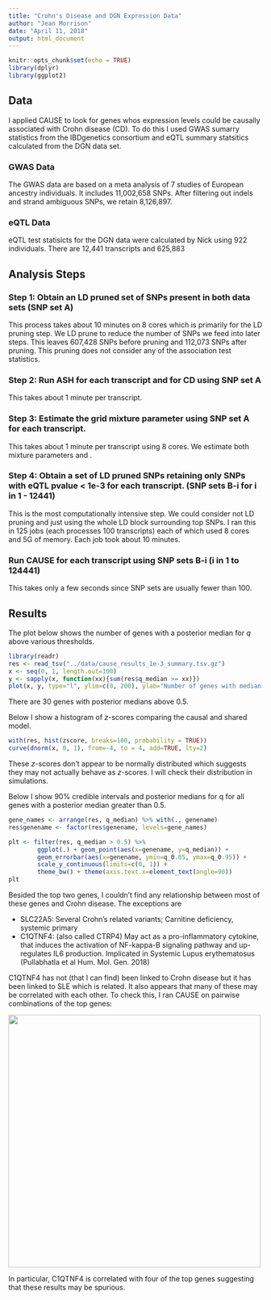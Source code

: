 ```yaml
---
title: "Crohn's Disease and DGN Expression Data"
author: "Jean Morrison"
date: "April 11, 2018"
output: html_document
---
```


```r
knitr::opts_chunk$set(echo = TRUE)
library(dplyr)
library(ggplot2)
```

## Data

I applied CAUSE to look for genes whos expression levels could be causally associated with Crohn disease (CD). To do this I used GWAS sumarry statistics from the IBDgenetics consortium and eQTL summary statsitics calculated from the DGN data set. 

### GWAS Data

The GWAS data are based on a meta analysis of 7 studies of European ancestry individuals. It includes 11,002,658  SNPs. After filtering out indels and strand ambiguous SNPs, we retain 8,126,897.


### eQTL Data

eQTL test statisicts for the DGN data were calculated by Nick using 922 individuals. There are 12,441 transcripts and 625,883

## Analysis Steps

### Step 1: Obtain an LD pruned set of SNPs present in both data sets (SNP set A)
This process takes about 10 minutes on 8 cores which is primarily for the LD pruning step. We LD prune to reduce the number of SNPs we feed into later steps. This leaves 607,428 SNPs before pruning and 112,073 SNPs after pruning. This pruning does not consider any of the association test statistics.

### Step 2: Run ASH for each transcript and for CD using SNP set A
This takes about 1 minute per transcript.

### Step 3: Estimate the grid mixture parameter using SNP set A for each transcript.
This takes about 1 minute per transcript using 8 cores. We estimate both mixture parameters and \rho.

### Step 4: Obtain a set of LD pruned SNPs retaining only SNPs with eQTL pvalue < 1e-3 for each transcript. (SNP sets B-i for i in 1 - 12441)
This is the most computationally intensive step. We could consider not LD pruning and just using the whole LD block surrounding top SNPs. I ran this in 125 jobs (each processes 100 transcripts) each of which used 8 cores and 5G  of memory. Each job took about 10 minutes. 

### Run CAUSE for each transcript using SNP sets B-i (i in 1 to 124441)

This takes only a few seconds since SNP sets are usually fewer than 100. 



## Results

The plot below shows the number of genes with a posterior median for $q$ above various thresholds. 

```r
library(readr)
res <- read_tsv("../data/cause_results_1e-3_summary.tsv.gz")
x <- seq(0, 1, length.out=100)
y <- sapply(x, function(xx){sum(res$q_median >= xx)})
plot(x, y, type="l", ylim=c(0, 200), ylab="Number of genes with median(q) > x")
```

There are 30 genes with posterior medians above 0.5. 


Below I show a histogram of $z$-scores comparing the causal and shared model.
```r
with(res, hist(zscore, breaks=100, probability = TRUE))
curve(dnorm(x, 0, 1), from=-4, to = 4, add=TRUE, lty=2)
```

These $z$-scores don't appear to be normally distributed which suggests they may not actually behave as $z$-scores. I will check their distribution in simulations. 

Below I show 90\% credible intervals and posterior medians for q for all genes with a posterior median greater than 0.5.
```r
gene_names <- arrange(res, q_median) %>% with(., genename)
res$genename <- factor(res$genename, levels=gene_names)

plt <- filter(res, q_median > 0.5) %>%
        ggplot(.) + geom_point(aes(x=genename, y=q_median)) +
        geom_errorbar(aes(x=genename, ymin=q_0.05, ymax=q_0.95)) +
        scale_y_continuous(limits=c(0, 1)) +
        theme_bw() + theme(axis.text.x=element_text(angle=90)) 
plt
```

Besided the top two genes, I couldn't find any relationship between most of these genes and Crohn disease. The exceptions are

+ SLC22A5: Several Crohn's related variants; Carnitine deficiency, systemic primary 
+ C1QTNF4: (also called CTRP4) May act as a pro-inflammatory cytokine, that induces the activation of NF-kappa-B signaling pathway and up-regulates IL6 production. Implicated in Systemic Lupus erythematosus (Pullabhatla et al Hum. Mol. Gen. 2018)

C1QTNF4 has not (that I can find) been linked to Crohn disease but it has been linked to SLE which is related. It also appears that many of these may be correlated with each other. To check this, I ran CAUSE on pairwise combinations of the top genes:

<img src="dgn_matrix.png" width="500">

In particular, C1QTNF4 is correlated with four of the top genes suggesting that these results may be spurious. 


